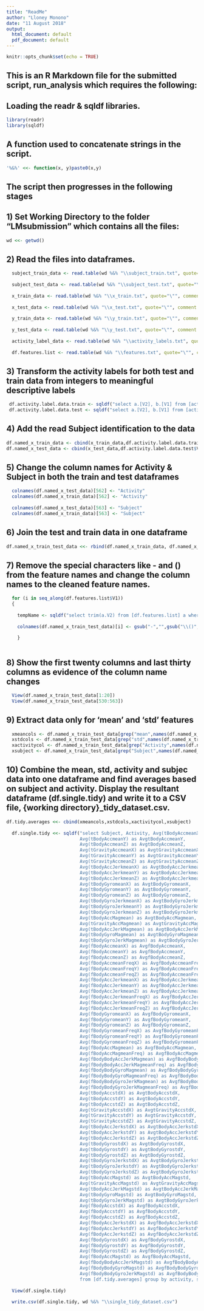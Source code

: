 ```yaml
---
title: "ReadMe"
author: "Lloney Monono"
date: "11 August 2018"
output:
  html_document: default
  pdf_document: default
---
```


```r
knitr::opts_chunk$set(echo = TRUE)
```

## This is an R Markdown file for the submitted script, run_analysis which requires the following:

## Loading the readr & sqldf libraries.
```r
library(readr)
library(sqldf)
```


## A function used to concatenate strings in the script.
```r
'%&%' <<- function(x, y)paste0(x,y)
```

## The script then progresses in the following stages

## 1) Set Working Directory to the folder "LMsubmission" which contains all the files:
```r
wd <<- getwd() 
```

## 2) Read the files into dataframes.
```r
  subject_train_data <- read.table(wd %&% "\\subject_train.txt", quote="\"", comment.char = "")
  
  subject_test_data <- read.table(wd %&% "\\subject_test.txt", quote="\"", comment.char = "")
  
  x_train_data <- read.table(wd %&% "\\x_train.txt", quote="\"", comment.char = "")
  
  x_test_data <- read.table(wd %&% "\\x_test.txt", quote="\"", comment.char = "")
  
  y_train_data <- read.table(wd %&% "\\y_train.txt", quote="\"", comment.char = "")
  
  y_test_data <- read.table(wd %&% "\\y_test.txt", quote="\"", comment.char = "")
  
  activity_label_data <- read.table(wd %&% "\\activity_labels.txt", quote="\"", comment.char = "")
  
  df.features.list <- read.table(wd %&% "\\features.txt", quote="\"", comment.char = "")

```

## 3) Transform the activity labels for both test and train data from integers to meaningful descriptive labels 
```r
 df.activity.label.data.train <- sqldf("select a.[V2], b.[V1] from [activity_label_data] a, [y_train_data] b  where a.[V1] = b.[V1]")
 df.activity.label.data.test <- sqldf("select a.[V2], b.[V1] from [activity_label_data] a, [y_test_data] b  where a.[V1] = b.[V1]")

```

## 4) Add the read Subject identification to the data
```r
df.named_x_train_data <- cbind(x_train_data,df.activity.label.data.train$V2,subject_train_data$V1 )
df.named_x_test_data <- cbind(x_test_data,df.activity.label.data.test$V2, subject_test_data$V1 )
```

## 5) Change the column names for Activity & Subject in both the train and test dataframes
```r
  colnames(df.named_x_test_data)[562] <- "Activity"
  colnames(df.named_x_train_data)[562] <- "Activity"
  
  colnames(df.named_x_test_data)[563] <- "Subject"
  colnames(df.named_x_train_data)[563] <- "Subject"
```

## 6) Join the test and train data in one dataframe
```r
df.named_x_train_test_data <<- rbind(df.named_x_train_data, df.named_x_test_data)
```

## 7) Remove the special characters like - and () from the feature names and change the column names to the cleaned feature names.
```r
  for (i in seq_along(df.features.list$V1))
  {
    
    tempName <- sqldf("select trim(a.V2) from [df.features.list] a where a.v1 = cast(" %&% as.character(i) %&% " as decimal)")
    
    colnames(df.named_x_train_test_data)[i] <- gsub("-","",gsub("\\()","",tempName))
      
    }
  
```

## 8) Show the first twenty columns and last thirty columns as evidence of the column name changes

```r
  View(df.named_x_train_test_data[1:20])
  View(df.named_x_train_test_data[530:563])
```

## 9) Extract data only for 'mean' and 'std' features
```r
  xmeancols <- df.named_x_train_test_data[grep("mean",names(df.named_x_train_test_data))]
  xstdcols <- df.named_x_train_test_data[grep("std",names(df.named_x_train_test_data))]
  xactivitycol <- df.named_x_train_test_data[grep("Activity",names(df.named_x_train_test_data))]
  xsubject <- df.named_x_train_test_data[grep("Subject",names(df.named_x_train_test_data))]
```

## 10) Combine the mean, std, activity and subjec data into one dataframe and find averages based on subject and activity. Display the resultant dataframe (df.single.tidy) and write it to a CSV file, {working directory}\single_tidy_dataset.csv.

```r
df.tidy.averages <<- cbind(xmeancols,xstdcols,xactivitycol,xsubject)
  
  df.single.tidy <<- sqldf("select Subject, Activity, Avg(tBodyAccmeanX) as AvgtBodyAccmeanX,
                           Avg(tBodyAccmeanY) as AvgtBodyAccmeanY,
                           Avg(tBodyAccmeanZ) as AvgtBodyAccmeanZ,
                           Avg(tGravityAccmeanX) as AvgtGravityAccmeanX,
                           Avg(tGravityAccmeanY) as AvgtGravityAccmeanY,
                           Avg(tGravityAccmeanZ) as AvgtGravityAccmeanZ,
                           Avg(tBodyAccJerkmeanX) as AvgtBodyAccJerkmeanX,
                           Avg(tBodyAccJerkmeanY) as AvgtBodyAccJerkmeanY,
                           Avg(tBodyAccJerkmeanZ) as AvgtBodyAccJerkmeanZ,
                           Avg(tBodyGyromeanX) as AvgtBodyGyromeanX,
                           Avg(tBodyGyromeanY) as AvgtBodyGyromeanY,
                           Avg(tBodyGyromeanZ) as AvgtBodyGyromeanZ,
                           Avg(tBodyGyroJerkmeanX) as AvgtBodyGyroJerkmeanX,
                           Avg(tBodyGyroJerkmeanY) as AvgtBodyGyroJerkmeanY,
                           Avg(tBodyGyroJerkmeanZ) as AvgtBodyGyroJerkmeanZ,
                           Avg(tBodyAccMagmean) as AvgtBodyAccMagmean,
                           Avg(tGravityAccMagmean) as AvgtGravityAccMagmean,
                           Avg(tBodyAccJerkMagmean) as AvgtBodyAccJerkMagmean,
                           Avg(tBodyGyroMagmean) as AvgtBodyGyroMagmean,
                           Avg(tBodyGyroJerkMagmean) as AvgtBodyGyroJerkMagmean,
                           Avg(fBodyAccmeanX) as AvgfBodyAccmeanX,
                           Avg(fBodyAccmeanY) as AvgfBodyAccmeanY,
                           Avg(fBodyAccmeanZ) as AvgfBodyAccmeanZ,
                           Avg(fBodyAccmeanFreqX) as AvgfBodyAccmeanFreqX,
                           Avg(fBodyAccmeanFreqY) as AvgfBodyAccmeanFreqY,
                           Avg(fBodyAccmeanFreqZ) as AvgfBodyAccmeanFreqZ,
                           Avg(fBodyAccJerkmeanX) as AvgfBodyAccJerkmeanX,
                           Avg(fBodyAccJerkmeanY) as AvgfBodyAccJerkmeanY,
                           Avg(fBodyAccJerkmeanZ) as AvgfBodyAccJerkmeanZ,
                           Avg(fBodyAccJerkmeanFreqX) as AvgfBodyAccJerkmeanFreqX,
                           Avg(fBodyAccJerkmeanFreqY) as AvgfBodyAccJerkmeanFreqY,
                           Avg(fBodyAccJerkmeanFreqZ) as AvgfBodyAccJerkmeanFreqZ,
                           Avg(fBodyGyromeanX) as AvgfBodyGyromeanX,
                           Avg(fBodyGyromeanY) as AvgfBodyGyromeanY,
                           Avg(fBodyGyromeanZ) as AvgfBodyGyromeanZ,
                           Avg(fBodyGyromeanFreqX) as AvgfBodyGyromeanFreqX,
                           Avg(fBodyGyromeanFreqY) as AvgfBodyGyromeanFreqY,
                           Avg(fBodyGyromeanFreqZ) as AvgfBodyGyromeanFreqZ,
                           Avg(fBodyAccMagmean) as AvgfBodyAccMagmean,
                           Avg(fBodyAccMagmeanFreq) as AvgfBodyAccMagmeanFreq,
                           Avg(fBodyBodyAccJerkMagmean) as AvgfBodyBodyAccJerkMagmean,
                           Avg(fBodyBodyAccJerkMagmeanFreq) as AvgfBodyBodyAccJerkMagmeanFreq,
                           Avg(fBodyBodyGyroMagmean) as AvgfBodyBodyGyroMagmean,
                           Avg(fBodyBodyGyroMagmeanFreq) as AvgfBodyBodyGyroMagmeanFreq,
                           Avg(fBodyBodyGyroJerkMagmean) as AvgfBodyBodyGyroJerkMagmean,
                           Avg(fBodyBodyGyroJerkMagmeanFreq) as AvgfBodyBodyGyroJerkMagmeanFreq,
                           Avg(tBodyAccstdX) as AvgtBodyAccstdX,
                           Avg(tBodyAccstdY) as AvgtBodyAccstdY,
                           Avg(tBodyAccstdZ) as AvgtBodyAccstdZ,
                           Avg(tGravityAccstdX) as AvgtGravityAccstdX,
                           Avg(tGravityAccstdY) as AvgtGravityAccstdY,
                           Avg(tGravityAccstdZ) as AvgtGravityAccstdZ,
                           Avg(tBodyAccJerkstdX) as AvgtBodyAccJerkstdX,
                           Avg(tBodyAccJerkstdY) as AvgtBodyAccJerkstdY,
                           Avg(tBodyAccJerkstdZ) as AvgtBodyAccJerkstdZ,
                           Avg(tBodyGyrostdX) as AvgtBodyGyrostdX,
                           Avg(tBodyGyrostdY) as AvgtBodyGyrostdY,
                           Avg(tBodyGyrostdZ) as AvgtBodyGyrostdZ,
                           Avg(tBodyGyroJerkstdX) as AvgtBodyGyroJerkstdX,
                           Avg(tBodyGyroJerkstdY) as AvgtBodyGyroJerkstdY,
                           Avg(tBodyGyroJerkstdZ) as AvgtBodyGyroJerkstdZ,
                           Avg(tBodyAccMagstd) as AvgtBodyAccMagstd,
                           Avg(tGravityAccMagstd) as AvgtGravityAccMagstd,
                           Avg(tBodyAccJerkMagstd) as AvgtBodyAccJerkMagstd,
                           Avg(tBodyGyroMagstd) as AvgtBodyGyroMagstd,
                           Avg(tBodyGyroJerkMagstd) as AvgtBodyGyroJerkMagstd,
                           Avg(fBodyAccstdX) as AvgfBodyAccstdX,
                           Avg(fBodyAccstdY) as AvgfBodyAccstdY,
                           Avg(fBodyAccstdZ) as AvgfBodyAccstdZ,
                           Avg(fBodyAccJerkstdX) as AvgfBodyAccJerkstdX,
                           Avg(fBodyAccJerkstdY) as AvgfBodyAccJerkstdY,
                           Avg(fBodyAccJerkstdZ) as AvgfBodyAccJerkstdZ,
                           Avg(fBodyGyrostdX) as AvgfBodyGyrostdX,
                           Avg(fBodyGyrostdY) as AvgfBodyGyrostdY,
                           Avg(fBodyGyrostdZ) as AvgfBodyGyrostdZ,
                           Avg(fBodyAccMagstd) as AvgfBodyAccMagstd,
                           Avg(fBodyBodyAccJerkMagstd) as AvgfBodyBodyAccJerkMagstd,
                           Avg(fBodyBodyGyroMagstd) as AvgfBodyBodyGyroMagstd,
                           Avg(fBodyBodyGyroJerkMagstd) as AvgfBodyBodyGyroJerkMagstd
                           from [df.tidy.averages] group by activity, subject order by subject, Activity")  
  
  View(df.single.tidy)
  
  write.csv(df.single.tidy, wd %&% "\\single_tidy_dataset.csv")
  
```

